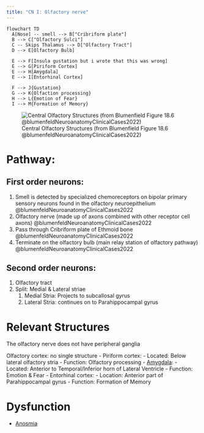 ```yaml
---
title: "CN I: Olfactory nerve"
---
```


```mermaid
flowchart TD
  A[Nose] -- smell --> B["Cribriform plate"]
  B --> C["Olfactory Sulci"]
  C -- Skips Thalamus --> D["Olfactory Tract"]
  D --> E[Olfactory Bulb]
  
  E --> F[Insula gustation but i wrote that this was wrong]
  E --> G[Piriform Cortex]
  E --> H[Amygdala]
  E --> I[Entorhinal Cortex]

  F --> J{Gustation}
  G --> K{Olfaction processing}
  H --> L{Emotion of Fear}
  I --> M{Formation of Memory}

```

![Central Olfactory Structures (from Blumenfield Figure 18.6 @blumenfeldNeuroanatomyClinicalCases2022)](/Alchemy Archive/Neuro/Neuroanatomy/Cranial Nerves/images/fig18.6 central olfactory structures blumenfeldNeuroanatomyClinicalCases2022.png)

# Pathway:
## First order neurons:
1. Smell is detected by specialized chemoreceptors on bipolar primary sensory neurons found in the olfactory neuroepithelium @blumenfeldNeuroanatomyClinicalCases2022
1. Olfactory nerve (made up of axons combined with other receptor cell axons) @blumenfeldNeuroanatomyClinicalCases2022
1. Pass through Cribriform plate of Ethmoid bone @blumenfeldNeuroanatomyClinicalCases2022
1. Terminate on the olfactory bulb (main relay station of olfactory pathway) @blumenfeldNeuroanatomyClinicalCases2022

## Second order neurons:
1. Olfactory tract
1. Split: Medial & Lateral striae
    1. Medial Stria: Projects to subcallosal gyrus
    1. Lateral Stria: continues on to Parahippocampal gyrus

# Relevant Structures
The olfactory nerve does not have peripheral ganglia

Olfactory cortex: no single structure
- Piriform cortex:
    - Located: Below lateral olfactory stria
    - Function: Olfactory processing
- [Amygdala]({{< var ref-amygdala.path >}}):
    - Located: Anterior to Temporal/Inferior horn of Lateral Ventricle
    - Function: Emotion & Fear
- Entorhinal cortex:
    - Location: Anterior part of Parahippocampal gyrus
    - Function: Formation of Memory

# Dysfunction
- [Anosmia]({{< var ref-anosmia.path >}})